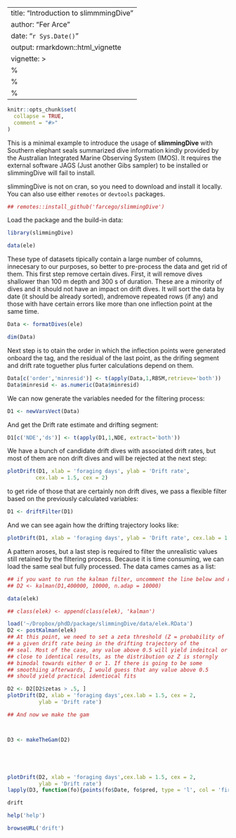 --
title: "Introduction to slimmmingDive"
author: "Fer Arce"
date: "`r Sys.Date()`"
output: rmarkdown::html_vignette
vignette: >
  %\VignetteIndexEntry{Vignette Title}
  %\VignetteEngine{knitr::rmarkdown}
  %\VignetteEncoding{UTF-8}
---

```r
knitr::opts_chunk$set(
  collapse = TRUE,
  comment = "#>"
)
```



This is a minimal example to introduce the usage of **slimmingDive**
with Southern elephant seals summarized dive information kindly
provided by the Australian Integrated Marine Observing System
(IMOS). It requires the external software JAGS (Just another Gibs
sampler) to be installed or slimmingDive will fail to install.

slimmingDive is not on cran, so you need to download and install it
locally. You can also use either `remotes` or `devtools` packages.

```r
## remotes::install_github('farcego/slimmingDive')

```

Load the package and the build-in data:

```r
library(slimmingDive)

data(ele)


```

These type of datasets tipically contain a large number of columns,
innecesary to our purposes, so better to pre-process the data and get
rid of them. This first step remove certain dives. First, it will
remove dives shallower than 100 m depth and 300 s of duration. These
are a minority of dives and it should not have an impact on drift
dives. It will sort the data by date (it should be already sorted),
andremove repeated rows (if any) and those with have certain errors
like more than one inflection point at the same time.

```r
Data <- formatDives(ele)

dim(Data)
```

Next step is to otain the order in which the inflection points were
generated onboard the tag, and the residual of the last point, as the
drifing segment and drift rate toguether plus furter calculations
depend on them.

```r

Data[c('order','minresid')] <- t(apply(Data,1,RBSM,retrieve='both'))
Data$minresid <- as.numeric(Data$minresid)
```

We can now generate the variables needed for the filtering process:

```r
D1 <- newVarsVect(Data)
```
And get the Drift rate estimate and drifting segment:

```r
D1[c('NDE','ds')] <- t(apply(D1,1,NDE, extract='both'))
```
We have a bunch of candidate drift dives with associated drift rates,
but most of them are non drift dives and will be rejected at the next
step:



```r
plotDrift(D1, xlab = 'foraging days', ylab = 'Drift rate',
         cex.lab = 1.5, cex = 2)
```

to get ride of those that are certainly non drift dives, we pass a
flexible filter based on the previously calculated variables:

```r
D1 <- driftFilter(D1)
```

And we can see again how the drifting trajectory looks like:

```r
plotDrift(D1, xlab = 'foraging days', ylab = 'Drift rate', cex.lab = 1.5, cex = 2)
```

A pattern aroses, but a last step is required to filter the
unrealistic values still retained by the filtering process. Because
it is time consuming, we can load the same seal but fully processed. The data
cames cames as a list:

```r

## if you want to run the kalman filter, uncomment the line below and run it.
## D2 <- kalman(D1,400000, 10000, n.adap = 10000)

data(elek)

## class(elek) <- append(class(elek), 'kalman')
```

```r
load('~/Dropbox/phdD/package/slimmingDive/data/elek.RData')
D2 <- postKalman(elek)
## At this point, we need to set a zeta threshold (Z = probability of
## a given drift rate being in the drifting trajectory of the
## seal. Most of the case, any value above 0.5 will yield indeitcal or
## close to identical results, as the distribution oz Z is storngly
## bimodal towards either 0 or 1. If there is going to be some
## smoothiing afterwards, I would guess that any value above 0.5
## should yield practical identiocal fits
```
```r
D2 <- D2[D2$zetas > .5, ]
plotDrift(D2, xlab = 'foraging days',cex.lab = 1.5, cex = 2,
          ylab = 'Drift rate')
```

```r

## And now we make the gam



D3 <- makeTheGam(D2)





plotDrift(D2, xlab = 'foraging days',cex.lab = 1.5, cex = 2,
          ylab = 'Drift rate')
lapply(D3, function(fo){points(fo$Date, fo$pred, type = 'l', col = 'firebrick', lwd = 3)})

drift

help('help')

browseURL('drift')
```

